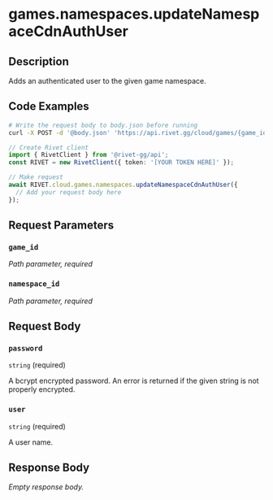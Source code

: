

# games.namespaces.updateNamespaceCdnAuthUser



## Description

Adds an authenticated user to the given game namespace.


## Code Examples

<CodeGroup title='Request' tag='POST' label='https://api.rivet.gg/cloud/games/{game_id}/namespaces/{namespace_id}/auth-user'>

```bash {{ "title": "cURL" }}
# Write the request body to body.json before running
curl -X POST -d '@body.json' 'https://api.rivet.gg/cloud/games/{game_id}/namespaces/{namespace_id}/auth-user'
```

```ts
// Create Rivet client
import { RivetClient } from '@rivet-gg/api';
const RIVET = new RivetClient({ token: '[YOUR TOKEN HERE]' });

// Make request
await RIVET.cloud.games.namespaces.updateNamespaceCdnAuthUser({
  // Add your request body here
});
```

</CodeGroup>


## Request Parameters


### `game_id`

_Path parameter, required_





### `namespace_id`

_Path parameter, required_





## Request Body

### `password`

`string` (required)

A bcrypt encrypted password. An error is returned if the given string is not properly encrypted.

### `user`

`string` (required)

A user name.




## Response Body

_Empty response body._
